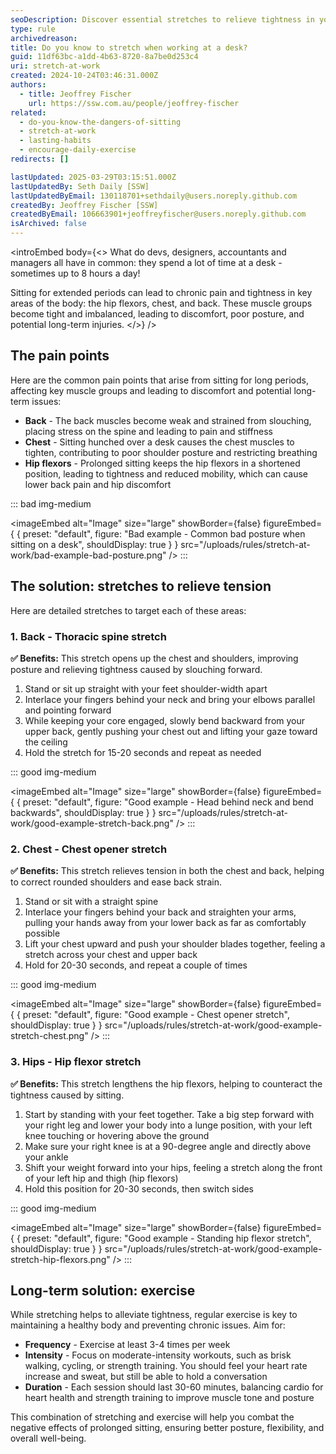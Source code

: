 ```yaml
---
seoDescription: Discover essential stretches to relieve tightness in your hips, chest, and back while improving your desk ergonomics and overall posture.
type: rule
archivedreason:
title: Do you know to stretch when working at a desk?
guid: 11df63bc-a1dd-4b63-8720-8a7be0d253c4
uri: stretch-at-work
created: 2024-10-24T03:46:31.000Z
authors:
  - title: Jeoffrey Fischer
    url: https://ssw.com.au/people/jeoffrey-fischer
related:
  - do-you-know-the-dangers-of-sitting
  - stretch-at-work
  - lasting-habits
  - encourage-daily-exercise
redirects: []

lastUpdated: 2025-03-29T03:15:51.000Z
lastUpdatedBy: Seth Daily [SSW]
lastUpdatedByEmail: 130118701+sethdaily@users.noreply.github.com
createdBy: Jeoffrey Fischer [SSW]
createdByEmail: 106663901+jeoffreyfischer@users.noreply.github.com
isArchived: false
---
```


<introEmbed
  body={<>
What do devs, designers, accountants and managers all have in common: they spend a lot of time at a desk - sometimes up to 8 hours a day!

Sitting for extended periods can lead to chronic pain and tightness in key areas of the body: the hip flexors, chest, and back. These muscle groups become tight and imbalanced, leading to discomfort, poor posture, and potential long-term injuries.
  </>}
/>
<youtubeEmbed url="https://www.youtube.com/embed/IjsXSMOAMCA" description="Video: Do you know to stretch when working at a desk? | Jeoffrey Fischer | Rules (5 min)" />

## The pain points

Here are the common pain points that arise from sitting for long periods, affecting key muscle groups and leading to discomfort and potential long-term issues:

* **Back** - The back muscles become weak and strained from slouching, placing stress on the spine and leading to pain and stiffness
* **Chest** - Sitting hunched over a desk causes the chest muscles to tighten, contributing to poor shoulder posture and restricting breathing
* **Hip flexors** - Prolonged sitting keeps the hip flexors in a shortened position, leading to tightness and reduced mobility, which can cause lower back pain and hip discomfort

::: bad img-medium

<imageEmbed
  alt="Image"
  size="large"
  showBorder={false}
  figureEmbed={ {
    preset: "default",
    figure: "Bad example - Common bad posture when sitting on a desk",
    shouldDisplay: true
  } }
  src="/uploads/rules/stretch-at-work/bad-example-bad-posture.png"
/>
:::

## The solution: stretches to relieve tension

Here are detailed stretches to target each of these areas:

### 1. Back - Thoracic spine stretch

**✅ Benefits:** This stretch opens up the chest and shoulders, improving posture and relieving tightness caused by slouching forward.

1. Stand or sit up straight with your feet shoulder-width apart
2. Interlace your fingers behind your neck and bring your elbows parallel and pointing forward
3. While keeping your core engaged, slowly bend backward from your upper back, gently pushing your chest out and lifting your gaze toward the ceiling
4. Hold the stretch for 15-20 seconds and repeat as needed

::: good img-medium

<imageEmbed
  alt="Image"
  size="large"
  showBorder={false}
  figureEmbed={ {
    preset: "default",
    figure: "Good example - Head behind neck and bend backwards",
    shouldDisplay: true
  } }
  src="/uploads/rules/stretch-at-work/good-example-stretch-back.png"
/>
:::

### 2. Chest - Chest opener stretch

**✅ Benefits:** This stretch relieves tension in both the chest and back, helping to correct rounded shoulders and ease back strain.

1. Stand or sit with a straight spine
2. Interlace your fingers behind your back and straighten your arms, pulling your hands away from your lower back as far as comfortably possible
3. Lift your chest upward and push your shoulder blades together, feeling a stretch across your chest and upper back
4. Hold for 20-30 seconds, and repeat a couple of times

::: good img-medium

<imageEmbed
  alt="Image"
  size="large"
  showBorder={false}
  figureEmbed={ {
    preset: "default",
    figure: "Good example - Chest opener stretch",
    shouldDisplay: true
  } }
  src="/uploads/rules/stretch-at-work/good-example-stretch-chest.png"
/>
:::

### 3. Hips - Hip flexor stretch

**✅ Benefits:** This stretch lengthens the hip flexors, helping to counteract the tightness caused by sitting.

1. Start by standing with your feet together. Take a big step forward with your right leg and lower your body into a lunge position, with your left knee touching or hovering above the ground
2. Make sure your right knee is at a 90-degree angle and directly above your ankle
3. Shift your weight forward into your hips, feeling a stretch along the front of your left hip and thigh (hip flexors)
4. Hold this position for 20-30 seconds, then switch sides

::: good img-medium

<imageEmbed
  alt="Image"
  size="large"
  showBorder={false}
  figureEmbed={ {
    preset: "default",
    figure: "Good example - Standing hip flexor stretch",
    shouldDisplay: true
  } }
  src="/uploads/rules/stretch-at-work/good-example-stretch-hip-flexors.png"
/>
:::

## Long-term solution: exercise

While stretching helps to alleviate tightness, regular exercise is key to maintaining a healthy body and preventing chronic issues. Aim for:

* **Frequency** - Exercise at least 3-4 times per week
* **Intensity** - Focus on moderate-intensity workouts, such as brisk walking, cycling, or strength training. You should feel your heart rate increase and sweat, but still be able to hold a conversation
* **Duration** - Each session should last 30-60 minutes, balancing cardio for heart health and strength training to improve muscle tone and posture

This combination of stretching and exercise will help you combat the negative effects of prolonged sitting, ensuring better posture, flexibility, and overall well-being.
